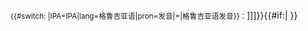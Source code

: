 <onlyinclude><small>{{#switch: {{{2}}}|IPA=IPA|lang=格鲁吉亚语|pron=发音|=|格鲁吉亚语发音}}：</small>{{IPA|[[Help:格鲁吉亚语国际音标|[{{#invoke:GeorgianToIPA|convert|{{{1}}}}}]]]}}{{#if:{{{3|}}}|{{IPA audio link|{{{3}}} }} }}</onlyinclude><noinclude>
{{documentation|Template:usage of IPA templates}}
<!-- PLEASE ADD CATEGORIES BELOW THIS LINE, THANKS. -->
[[Category:IPA语言模板|{{PAGENAME}}]]
</noinclude>